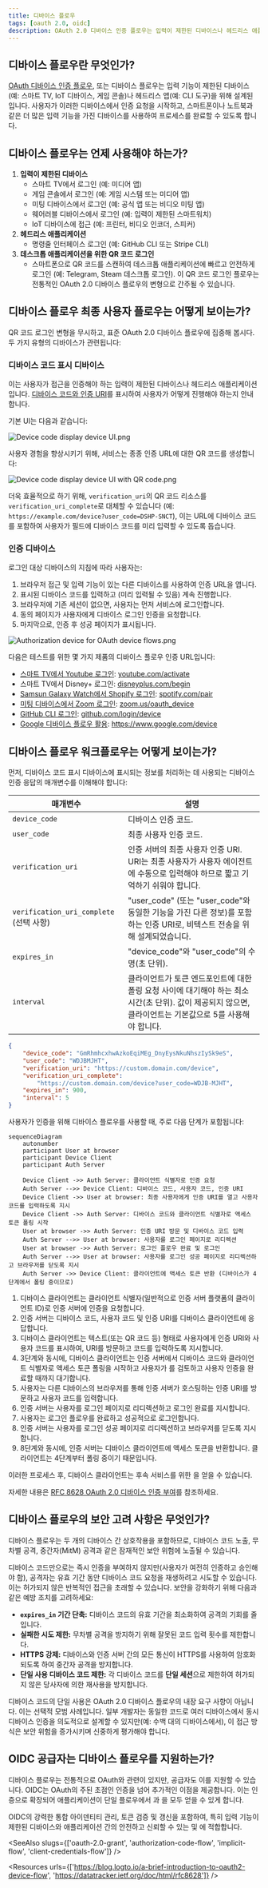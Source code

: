```yaml
---
title: 디바이스 플로우
tags: [oauth 2.0, oidc]
description: OAuth 2.0 디바이스 인증 플로우는 입력이 제한된 디바이스나 헤드리스 애플리케이션에 사용자 친화적인 로그인 방법을 제공합니다. 고유한 디바이스 코드를 확인하여, 사용자가 전체 사용자 인터페이스를 갖춘 보조 디바이스를 통해 디바이스를 인증할 수 있게 합니다.
---
```


## 디바이스 플로우란 무엇인가?

[OAuth 디바이스 인증 플로우](https://www.rfc-editor.org/rfc/rfc8628), 또는 디바이스 플로우는 입력 기능이 제한된 디바이스(예: 스마트 TV, IoT 디바이스, 게임 콘솔)나 헤드리스 앱(예: CLI 도구)을 위해 설계된 <Ref slug="oauth-2.0-grant" />입니다. 사용자가 이러한 디바이스에서 <Ref slug="authorization-request">인증 요청</Ref>을 시작하고, 스마트폰이나 노트북과 같은 더 많은 입력 기능을 가진 디바이스를 사용하여 프로세스를 완료할 수 있도록 합니다.

## 디바이스 플로우는 언제 사용해야 하는가?

1. **입력이 제한된 디바이스**
    - 스마트 TV에서 로그인 (예: 미디어 앱)
    - 게임 콘솔에서 로그인 (예: 게임 시스템 또는 미디어 앱)
    - 미팅 디바이스에서 로그인 (예: 공식 앱 또는 비디오 미팅 앱)
    - 웨어러블 디바이스에서 로그인 (예: 입력이 제한된 스마트워치)
    - IoT 디바이스에 접근 (예: 프린터, 비디오 인코더, 스피커)
2. **헤드리스 애플리케이션**
    - 명령줄 인터페이스 로그인 (예: GitHub CLI 또는 Stripe CLI)
3. **데스크톱 애플리케이션을 위한 QR 코드 로그인**
    - 스마트폰으로 QR 코드를 스캔하여 데스크톱 애플리케이션에 빠르고 안전하게 로그인 (예: Telegram, Steam 데스크톱 로그인). 이 QR 코드 로그인 플로우는 전통적인 OAuth 2.0 디바이스 플로우의 변형으로 간주될 수 있습니다.

## 디바이스 플로우 최종 사용자 플로우는 어떻게 보이는가?

QR 코드 로그인 변형을 무시하고, 표준 OAuth 2.0 디바이스 플로우에 집중해 봅시다. 두 가지 유형의 디바이스가 관련됩니다:

### 디바이스 코드 표시 디바이스

이는 사용자가 접근을 인증해야 하는 입력이 제한된 디바이스나 헤드리스 애플리케이션입니다. [디바이스 코드와 인증 URI](#what-does-device-flow-workflow-look-like)를 표시하여 사용자가 어떻게 진행해야 하는지 안내합니다.

기본 UI는 다음과 같습니다:

![Device code display device UI.png](https://uploads.strapi.logto.io/Device_code_display_device_default_cda216b1a3.png)

사용자 경험을 향상시키기 위해, 서비스는 종종 인증 URL에 대한 QR 코드를 생성합니다:

![Device code display device UI with QR code.png](https://uploads.strapi.logto.io/Device_code_display_device_QR_code_3c9219e24c.png)

더욱 효율적으로 하기 위해, `verification_uri`의 QR 코드 리소스를 `verification_uri_complete`로 대체할 수 있습니다 (예: `https://example.com/device?user_code=DSHP-SNCT`), 이는 URL에 디바이스 코드를 포함하여 사용자가 필드에 디바이스 코드를 미리 입력할 수 있도록 돕습니다.

### 인증 디바이스

로그인 대상 디바이스의 지침에 따라 사용자는:

1. 브라우저 접근 및 입력 기능이 있는 다른 디바이스를 사용하여 인증 URL을 엽니다.
2. 표시된 디바이스 코드를 입력하고 (미리 입력될 수 있음) 계속 진행합니다.
3. 브라우저에 기존 세션이 없으면, 사용자는 먼저 서비스에 로그인합니다.
4. 동의 페이지가 사용자에게 디바이스 로그인 인증을 요청합니다.
5. 마지막으로, 인증 후 성공 페이지가 표시됩니다.

![Authorization device for OAuth device flows.png](https://uploads.strapi.logto.io/Authorization_device_for_O_Auth_device_flows_f1e7a42fc7.png)

다음은 테스트를 위한 몇 가지 제품의 디바이스 플로우 인증 URL입니다:

- [스마트 TV에서 Youtube 로그인](https://www.youtube.com/watch?v=yTcuazSy5Cs): [youtube.com/activate](https://youtube.com/activate)
- 스마트 TV에서 Disney+ 로그인: [disneyplus.com/begin](https://disneyplus.com/begin)
- [Samsun Galaxy Watch에서 Shopify 로그인](https://www.drmare.com/spotify-music/spotify-on-galaxy-watch.html): [spotify.com/pair](https://spotify.com/pair)
- [미팅 디바이스에서 Zoom 로그인](https://developers.zoom.us/blog/device-authorization/): [zoom.us/oauth_device](https://zoom.us/oauth_device)
- [GitHub CLI 로그인](https://docs.github.com/en/apps/oauth-apps/building-oauth-apps/authorizing-oauth-apps#device-flow): [github.com/login/device](https://github.com/login/device)
- [Google 디바이스 플로우 활용](https://www.oauth.com/oauth2-servers/device-flow/user-flow/): https://www.google.com/device

## 디바이스 플로우 워크플로우는 어떻게 보이는가?

먼저, 디바이스 코드 표시 디바이스에 표시되는 정보를 처리하는 데 사용되는 디바이스 인증 응답의 매개변수를 이해해야 합니다:

| 매개변수                              | 설명                                                                                                                                                                    |
| -------------------------------------- | ------------------------------------------------------------------------------------------------------------------------------------------------------------------------------ |
| `device_code`                          | 디바이스 인증 코드.                                                                                                                                                  |
| `user_code`                            | 최종 사용자 인증 코드.                                                                                                                                                |
| `verification_uri`                     | 인증 서버의 최종 사용자 인증 URI. URI는 최종 사용자가 사용자 에이전트에 수동으로 입력해야 하므로 짧고 기억하기 쉬워야 합니다. |
| `verification_uri_complete` (선택 사항) | "user_code" (또는 "user_code"와 동일한 기능을 가진 다른 정보)를 포함하는 인증 URI로, 비텍스트 전송을 위해 설계되었습니다.             |
| `expires_in`                           | "device_code"와 "user_code"의 수명(초 단위).                                                                                                                  |
| `interval`                             | 클라이언트가 토큰 엔드포인트에 대한 폴링 요청 사이에 대기해야 하는 최소 시간(초 단위). 값이 제공되지 않으면, 클라이언트는 기본값으로 5를 사용해야 합니다. |

```json
{
    "device_code": "GmRhmhcxhwAzkoEqiMEg_DnyEysNkuNhszIySk9eS",
    "user_code": "WDJBMJHT",
    "verification_uri": "https://custom.domain.com/device",
    "verification_uri_complete":
        "https://custom.domain.com/device?user_code=WDJB-MJHT",
    "expires_in": 900,
    "interval": 5
}
```

사용자가 인증을 위해 디바이스 플로우를 사용할 때, 주로 다음 단계가 포함됩니다:

```mermaid
sequenceDiagram
	autonumber
	participant User at browser
	participant Device Client
	participant Auth Server

	Device Client ->> Auth Server: 클라이언트 식별자로 인증 요청
	Auth Server -->> Device Client: 디바이스 코드, 사용자 코드, 인증 URI
	Device Client ->> User at browser: 최종 사용자에게 인증 URI를 열고 사용자 코드를 입력하도록 지시
	Device Client ->> Auth Server: 디바이스 코드와 클라이언트 식별자로 액세스 토큰 폴링 시작
	User at browser ->> Auth Server: 인증 URI 방문 및 디바이스 코드 입력
	Auth Server -->> User at browser: 사용자를 로그인 페이지로 리디렉션
	User at browser ->> Auth Server: 로그인 플로우 완료 및 로그인
	Auth Server -->> User at browser: 사용자를 로그인 성공 페이지로 리디렉션하고 브라우저를 닫도록 지시
	Auth Server ->> Device Client: 클라이언트에 액세스 토큰 반환 (디바이스가 4단계에서 폴링 중이므로)
```

1. 디바이스 클라이언트는 클라이언트 식별자(일반적으로 인증 서버 플랫폼의 클라이언트 ID)로 인증 서버에 인증을 요청합니다.
2. 인증 서버는 디바이스 코드, 사용자 코드 및 인증 URI를 디바이스 클라이언트에 응답합니다.
3. 디바이스 클라이언트는 텍스트(또는 QR 코드 등) 형태로 사용자에게 인증 URI와 사용자 코드를 표시하여, URI를 방문하고 코드를 입력하도록 지시합니다.
4. 3단계와 동시에, 디바이스 클라이언트는 인증 서버에서 디바이스 코드와 클라이언트 식별자로 액세스 토큰 폴링을 시작하고 사용자가 <Ref slug="authorization-request" />를 검토하고 사용자 인증을 완료할 때까지 대기합니다.
5. 사용자는 다른 디바이스의 브라우저를 통해 인증 서버가 호스팅하는 인증 URI를 방문하고 사용자 코드를 입력합니다.
6. 인증 서버는 사용자를 로그인 페이지로 리디렉션하고 로그인 완료를 지시합니다.
7. 사용자는 로그인 플로우를 완료하고 성공적으로 로그인합니다.
8. 인증 서버는 사용자를 로그인 성공 페이지로 리디렉션하고 브라우저를 닫도록 지시합니다.
9. 8단계와 동시에, 인증 서버는 디바이스 클라이언트에 액세스 토큰을 반환합니다. 클라이언트는 4단계부터 폴링 중이기 때문입니다.

이러한 프로세스 후, 디바이스 클라이언트는 후속 서비스를 위한 <Ref slug="access-token" />을 얻을 수 있습니다.

자세한 내용은 [RFC 8628 OAuth 2.0 디바이스 인증 부여](https://datatracker.ietf.org/doc/html/rfc8628#autoid-3)를 참조하세요.

## 디바이스 플로우의 보안 고려 사항은 무엇인가?

디바이스 플로우는 두 개의 디바이스 간 상호작용을 포함하므로, 디바이스 코드 노출, 무차별 공격, 중간자(MitM) 공격과 같은 잠재적인 보안 위험에 노출될 수 있습니다.

디바이스 코드만으로는 즉시 인증을 부여하지 않지만(사용자가 여전히 인증하고 승인해야 함), 공격자는 유효 기간 동안 디바이스 코드 요청을 재생하려고 시도할 수 있습니다. 이는 허가되지 않은 반복적인 접근을 초래할 수 있습니다. 보안을 강화하기 위해 다음과 같은 예방 조치를 고려하세요:

- **`expires_in` 기간 단축:** 디바이스 코드의 유효 기간을 최소화하여 공격의 기회를 줄입니다.
- **실패한 시도 제한:** 무차별 공격을 방지하기 위해 잘못된 코드 입력 횟수를 제한합니다.
- **HTTPS 강제:** 디바이스와 인증 서버 간의 모든 통신이 HTTPS를 사용하여 암호화되도록 하여 중간자 공격을 방지합니다.
- **단일 사용 디바이스 코드 제한:** 각 디바이스 코드를 **단일 세션**으로 제한하여 허가되지 않은 당사자에 의한 재사용을 방지합니다.

디바이스 코드의 단일 사용은 OAuth 2.0 디바이스 플로우의 내장 요구 사항이 아닙니다. 이는 선택적 모범 사례입니다. 일부 개발자는 동일한 코드로 여러 디바이스에서 동시 디바이스 인증을 의도적으로 설계할 수 있지만(예: 수백 대의 디바이스에서), 이 접근 방식은 보안 위험을 증가시키며 신중하게 평가해야 합니다.

## OIDC 공급자는 디바이스 플로우를 지원하는가?

디바이스 플로우는 전통적으로 OAuth와 관련이 있지만, <Ref slug="openid-connect" /> 공급자도 이를 지원할 수 있습니다. OIDC는 OAuth의 주된 초점인 인증을 넘어 추가적인 이점을 제공합니다. 이는 인증으로 확장되어 애플리케이션이 단일 플로우에서 <Ref slug="access-token" />과 <Ref slug="id-token" />을 모두 얻을 수 있게 합니다.

OIDC의 강력한 통합 아이덴티티 관리, 토큰 검증 및 <Ref slug="refresh-token">갱신</Ref>을 포함하여, 특히 입력 기능이 제한된 디바이스와 애플리케이션 간의 안전하고 신뢰할 수 있는 <Ref slug="authentication" /> 및 <Ref slug="authorization" />에 적합합니다.

<SeeAlso slugs={['oauth-2.0-grant', 'authorization-code-flow', 'implicit-flow', 'client-credentials-flow']} />

<Resources urls={['https://blog.logto.io/a-brief-introduction-to-oauth2-device-flow', 'https://datatracker.ietf.org/doc/html/rfc8628']} />